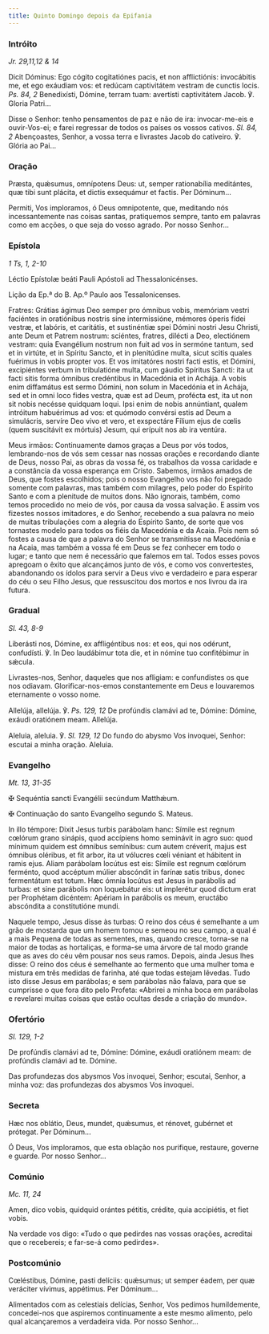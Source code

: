 ```yaml
---
title: Quinto Domingo depois da Epifania
---
```


### Intróito

<em>Jr. 29,11,12 & 14</em>

<div class="side-by-side not-content">

Dicit Dóminus: Ego cógito cogitatiónes pacis, et non afflictiónis: invocábitis me, et ego exáudiam vos: et redúcam captivitátem vestram de cunctis locis. <em>Ps. 84, 2</em> Benedixísti, Dómine, terram tuam: avertísti captivitátem Jacob. ℣. Gloria Patri...

Disse o Senhor: tenho pensamentos de paz e não de ira: invocar-me-eis e ouvir-Vos-ei; e farei regressar de todos os países os vossos cativos. <em>Sl. 84, 2</em> Abençoastes, Senhor, a vossa terra e livrastes Jacob do cativeiro. ℣. Glória ao Pai...

</div>

### Oração

<div class="side-by-side not-content">

Præsta, quǽsumus, omnípotens Deus: ut, semper rationabília meditántes, quæ tibi sunt plácita, et dictis exsequámur et factis. Per Dóminum...

Permiti, Vos imploramos, ó Deus omnipotente, que, meditando nós incessantemente nas coisas santas, pratiquemos sempre, tanto em palavras como em acções, o que seja do vosso agrado. Por nosso Senhor...

</div>

### Epístola

<em>1 Ts, 1, 2-10</em>

<div class="side-by-side not-content">

Léctio Epístolæ beáti Pauli Apóstoli ad Thessalonicénses.

Lição da Ep.ª do B. Ap.º Paulo aos Tessalonicenses.

Fratres: Grátias ágimus Deo semper pro ómnibus vobis, memóriam vestri faciéntes in oratiónibus nostris sine intermissióne, mémores óperis fídei vestræ, et labóris, et caritátis, et sustinéntiæ spei Dómini nostri Jesu Christi, ante Deum et Patrem nostrum: sciéntes, fratres, dilécti a Deo, electiónem vestram: quia Evangélium nostrum non fuit ad vos in sermóne tantum, sed et in virtúte, et in Spíritu Sancto, et in plenitúdine multa, sicut scitis quales fuérimus in vobis propter vos. Et vos imitatóres nostri facti estis, et Dómini, excipiéntes verbum in tribulatióne multa, cum gáudio Spíritus Sancti: ita ut facti sitis forma ómnibus credéntibus in Macedónia et in Achája. A vobis enim diffamátus est sermo Dómini, non solum in Macedónia et in Achája, sed et in omni loco fides vestra, quæ est ad Deum, profécta est, ita ut non sit nobis necésse quidquam loqui. Ipsi enim de nobis annúntiant, qualem intróitum habuérimus ad vos: et quómodo convérsi estis ad Deum a simulácris, servíre Deo vivo et vero, et exspectáre Fílium ejus de cœlis (quem suscitávit ex mórtuis) Jesum, qui erípuit nos ab ira ventúra.

Meus irmãos: Continuamente damos graças a Deus por vós todos, lembrando-nos de vós sem cessar nas nossas orações e recordando diante de Deus, nosso Pai, as obras da vossa fé, os trabalhos da vossa caridade e a constância da vossa esperança em Cristo. Sabemos, irmãos amados de Deus, que fostes escolhidos; pois o nosso Evangelho vos não foi pregado somente com palavras, mas também com milagres, pelo poder do Espírito Santo e com a plenitude de muitos dons. Não ignorais, também, como temos procedido no meio de vós, por causa da vossa salvação. E assim vos fizestes nossos imitadores, e do Senhor, recebendo a sua palavra no meio de muitas tribulações com a alegria do Espírito Santo, de sorte que vos tornastes modelo para todos os fiéis da Macedónia e da Acaia. Pois nem só fostes a causa de que a palavra do Senhor se transmitisse na Macedónia e na Acaia, mas também a vossa fé em Deus se fez conhecer em todo o lugar; e tanto que nem é necessário que falemos em tal. Todos esses povos apregoam o êxito que alcançámos junto de vós, e como vos convertestes, abandonando os ídolos para servir a Deus vivo e verdadeiro e para esperar do céu o seu Filho Jesus, que ressuscitou dos mortos e nos livrou da ira futura.

</div>

### Gradual

<em>Sl. 43, 8-9</em>

<div class="side-by-side not-content">

Liberásti nos, Dómine, ex affligéntibus nos: et eos, qui nos odérunt, confudísti. ℣. In Deo laudábimur tota die, et in nómine tuo confitébimur in sǽcula.

Livrastes-nos, Senhor, daqueles que nos afligiam: e confundistes os que nos odiavam. Glorificar-nos-emos constantemente em Deus e louvaremos eternamente o vosso nome.

Allelúja, allelúja. ℣. <em>Ps. 129, 12</em> De profúndis clamávi ad te, Dómine: Dómine, exáudi oratiónem meam. Allelúja.

Aleluia, aleluia. ℣. <em>Sl. 129, 12</em> Do fundo do abysmo Vos invoquei, Senhor: escutai a minha oração. Aleluia.

</div>

### Evangelho

<em>Mt. 13, 31-35</em>

<div class="side-by-side not-content">

<span class="cross text-red-500">✠</span> Sequéntia sancti Evangélii secúndum Matthǽum.

<span class="cross text-red-500">✠</span> Continuação do santo Evangelho segundo S. Mateus.

In illo témpore: Dixit Jesus turbis parábolam hanc: Símile est regnum cœlórum grano sinápis, quod accípiens homo seminávit in agro suo: quod mínimum quidem est ómnibus semínibus: cum autem créverit, majus est ómnibus oléribus, et fit arbor, ita ut vólucres cœli véniant et hábitent in ramis ejus. Aliam parábolam locútus est eis: Símile est regnum cœlórum ferménto, quod accéptum múlier abscóndit in farínæ satis tribus, donec fermentátum est totum. Hæc ómnia locútus est Jesus in parábolis ad turbas: et sine parábolis non loquebátur eis: ut implerétur quod dictum erat per Prophétam dicéntem: Apériam in parábolis os meum, eructábo abscóndita a constitutióne mundi.

Naquele tempo, Jesus disse às turbas: O reino dos céus é semelhante a um grão de mostarda que um homem tomou e semeou no seu campo, a qual é a mais Pequena de todas as sementes, mas, quando cresce, torna-se na maior de todas as hortaliças, e forma-se uma árvore de tal modo grande que as aves do céu vêm pousar nos seus ramos. Depois, ainda Jesus lhes disse: O reino dos céus é semelhante ao fermento que uma mulher toma e mistura em três medidas de farinha, até que todas estejam lêvedas. Tudo isto disse Jesus em parábolas; e sem parábolas não falava, para que se cumprisse o que fora dito pelo Profeta: «Abrirei a minha boca em parábolas e revelarei muitas coisas que estão ocultas desde a criação do mundo».

</div>

### Ofertório

<em>Sl. 129, 1-2</em>

<div class="side-by-side not-content">

De profúndis clamávi ad te, Dómine: Dómine, exáudi oratiónem meam: de profúndis clamávi ad te. Dómine.

Das profundezas dos abysmos Vos invoquei, Senhor; escutai, Senhor, a minha voz: das profundezas dos abysmos Vos invoquei.

</div>

### Secreta

<div class="side-by-side not-content">

Hæc nos oblátio, Deus, mundet, quǽsumus, et rénovet, gubérnet et prótegat. Per Dóminum...

Ó Deus, Vos imploramos, que esta oblação nos purifique, restaure, governe e guarde. Por nosso Senhor...

</div>

### Comúnio

<em>Mc. 11, 24</em>

<div class="side-by-side not-content">

Amen, dico vobis, quidquid orántes pétitis, crédite, quia accipiétis, et fiet vobis.

Na verdade vos digo: «Tudo o que pedirdes nas vossas orações, acreditai que o recebereis; e far-se-á como pedirdes».

</div>

### Postcomúnio

<div class="side-by-side not-content">

Cœléstibus, Dómine, pasti delíciis: quǽsumus; ut semper éadem, per quæ veráciter vívimus, appétimus. Per Dóminum...

Alimentados com as celestiais delícias, Senhor, Vos pedimos humildemente, concedei-nos que aspiremos continuamente a este mesmo alimento, pelo qual alcançaremos a verdadeira vida. Por nosso Senhor...

</div>
